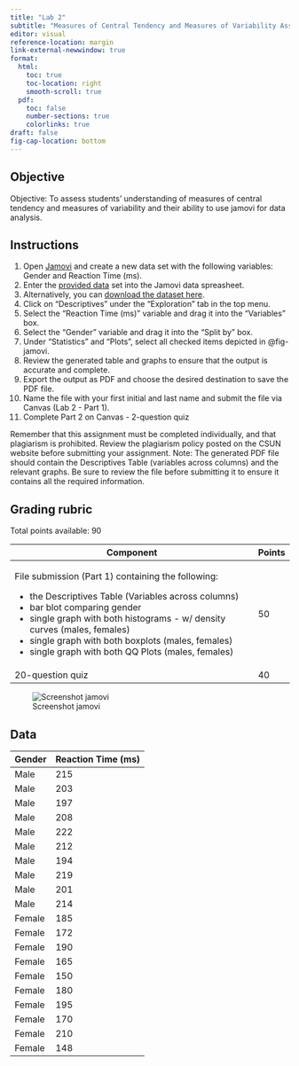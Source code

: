```yaml
---
title: "Lab 2"
subtitle: "Measures of Central Tendency and Measures of Variability Assignment"
editor: visual
reference-location: margin
link-external-newwindow: true
format: 
  html:
    toc: true
    toc-location: right
    smooth-scroll: true
  pdf:
    toc: false
    number-sections: true
    colorlinks: true
draft: false
fig-cap-location: bottom
---
```


## Objective

Objective: To assess students' understanding of measures of central tendency and measures of variability and their ability to use jamovi for data analysis.

## Instructions

1.  Open [Jamovi](../course-links.qmd) and create a new data set with the following variables: Gender and Reaction Time (ms).
2.  Enter the [provided data](#sec-data) set into the Jamovi data spreasheet.
3.  Alternatively, you can [download the dataset here](./data/data-lab2.csv).
4.  Click on "Descriptives" under the "Exploration" tab in the top menu.
5.  Select the "Reaction Time (ms)" variable and drag it into the "Variables" box.
6.  Select the "Gender" variable and drag it into the "Split by" box.
7.  Under "Statistics" and "Plots", select all checked items depicted in @fig-jamovi.
8.  Review the generated table and graphs to ensure that the output is accurate and complete.
9.  Export the output as PDF and choose the desired destination to save the PDF file.
10. Name the file with your first initial and last name and submit the file via Canvas (Lab 2 - Part 1).
11. Complete Part 2 on Canvas - 2-question quiz

::: callout-warning
Remember that this assignment must be completed individually, and that plagiarism is prohibited. Review the plagiarism policy posted on the CSUN website before submitting your assignment. Note: The generated PDF file should contain the Descriptives Table (variables across columns) and the relevant graphs. Be sure to review the file before submitting it to ensure it contains all the required information.
:::

## Grading rubric

Total points available: 90

+----------------------------------------------------------------------------+--------+
| Component                                                                  | Points |
+============================================================================+========+
| File submission (Part 1) containing the following:                         | 50     |
|                                                                            |        |
| -   the Descriptives Table (Variables across columns)                      |        |
| -   bar blot comparing gender                                              |        |
| -   single graph with both histograms - w/ density curves (males, females) |        |
| -   single graph with both boxplots (males, females)                       |        |
| -   single graph with both QQ Plots (males, females)                       |        |
+----------------------------------------------------------------------------+--------+
| 20-question quiz                                                           | 40     |
+----------------------------------------------------------------------------+--------+

![Screenshot jamovi](images/image-1752567466.png){#fig-jamovi}

## Data {#sec-data}

| **Gender** | **Reaction Time (ms)** |
|------------|------------------------|
| Male       | 215                    |
| Male       | 203                    |
| Male       | 197                    |
| Male       | 208                    |
| Male       | 222                    |
| Male       | 212                    |
| Male       | 194                    |
| Male       | 219                    |
| Male       | 201                    |
| Male       | 214                    |
| Female     | 185                    |
| Female     | 172                    |
| Female     | 190                    |
| Female     | 165                    |
| Female     | 150                    |
| Female     | 180                    |
| Female     | 195                    |
| Female     | 170                    |
| Female     | 210                    |
| Female     | 148                    |
